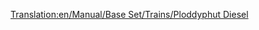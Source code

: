 [[Translation:en/Manual/Base Set/Trains/Ploddyphut Diesel]]
{{es/Manual/Base Set/Trains/Trenes|Imagen=[[File:en/Manual/Base Set/Trains/Ploddyphutdiesel.png]]
|Nombre=Ploddyphut Diesel
|Precio=37.500 € (18.750 £)
|Velocidad=120 km/h (75 mph)
|Peso=95 t
|Potencia=1.400 CV (1.044 kW)
|Coste-anual=3.808 € (1.904 £)
|Diseño=1972
|Duración=20
|Capacidad=--
|Descripción=El primer tren diesel para Fantasía, no mucho mejor que la «Mightymover Choo-Choo».
|Vida-real=Ficticia.
}}